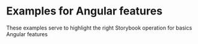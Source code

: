 
<Meta title="Basics / Readme" />

# Examples for Angular features

These examples serve to highlight the right Storybook operation for basics Angular features
